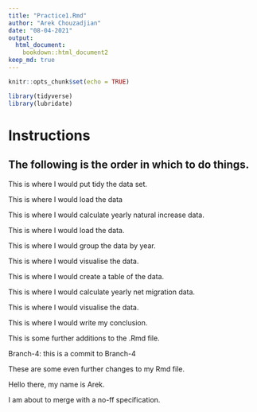 ```yaml
---
title: "Practice1.Rmd"
author: "Arek Chouzadjian"
date: "08-04-2021"
output:
  html_document:
    bookdown::html_document2
keep_md: true
---
```


```r
knitr::opts_chunk$set(echo = TRUE)
```

```r
library(tidyverse)
library(lubridate)
```

# Instructions

## The following is the order in which to do things. 

This is where I would put tidy the data set. 

This is where I would load the data

This is where I would calculate yearly natural increase data. 

This is where I would load the data. 

This is where I would group the data by year. 

This is where I would visualise the data. 

This is where I would create a table of the data. 

This is where I would calculate yearly net migration data. 

This is where I would visualise the data. 

This is where I would write my conclusion. 

This is some further additions to the .Rmd file. 

Branch-4: this is a commit to Branch-4

These are some even further changes to my Rmd file. 

Hello there, my name is Arek. 

I am about to merge with a no-ff specification. 
